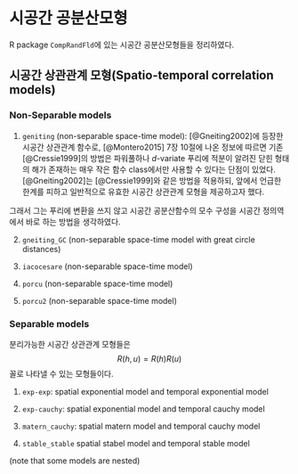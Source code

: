 # 시공간 공분산모형 {#stcovmodel}

R package `CompRandFld`에 있는 시공간 공분산모형들을 정리하였다.

## 시공간 상관관계 모형(Spatio-temporal correlation models)

### Non-Separable models

1. `geniting` (non-separable space-time model): [@Gneiting2002]에 등장한 시공간 상관관계 함수로, [@Montero2015] 7장 10절에 나온 정보에 따르면 기존 [@Cressie1999]의 방법은 파워풀하나 $d$-variate 푸리에 적분이 알려진 닫힌 형태의 해가 존재하는 매우 작은 함수 class에서만 사용할 수 있다는 단점이 있었다. [@Gneiting2002]는 [@Cressie1999]와 같은 방법을 적용하되, 앞에서 언급한 한계를 피하고 일반적으로 유효한 시공간 상관관계 모형을 제공하고자 했다.

그래서 그는 푸리에 변환을 쓰지 않고 시공간 공분산함수의 모수 구성을 시공간 정의역에서 바로 하는 방법을 생각하였다.

2. `gneiting_GC` (non-separable space-time model with great circle distances)

3. `iacocesare` (non-separable space-time model)

4. `porcu` (non-separable space-time model)

5. `porcu2` (non-separable space-time model)

### Separable models

분리가능한 시공간 상관관계 모형들은
$$R(h,u)=R(h)R(u)$$
꼴로 나타낼 수 있는 모형들이다.

1. `exp-exp`: spatial exponential model and temporal exponential model

2. `exp-cauchy`: spatial exponential model and temporal cauchy model

3. `matern_cauchy`: spatial matern model and temporal cauchy model

4. `stable_stable` spatial stabel model and temporal stable model

(note that some models are nested)

